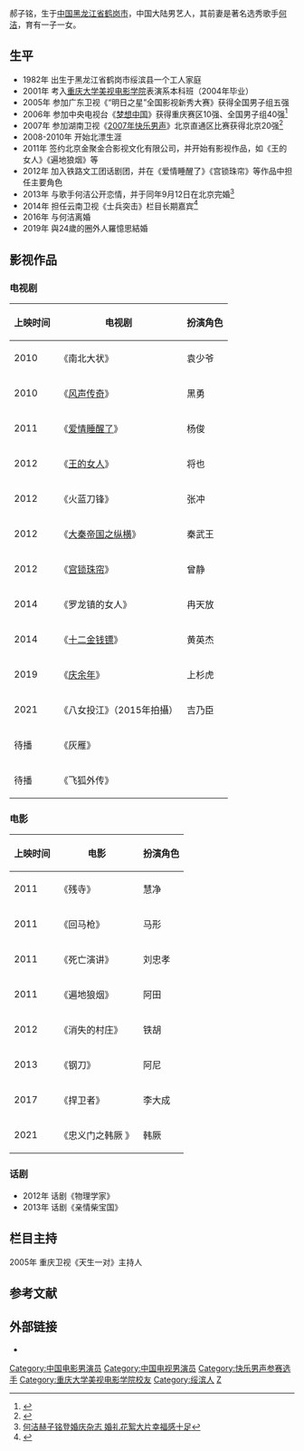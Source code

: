 {{multiple issues|
{{blpsources|time=2017-12-08T07:35:08+00:00}}
{{lead section|time=2017-12-08T07:35:08+00:00}}
{{prose|time=2017-12-08T07:35:08+00:00}}
}}
{{藝人
|姓名 = 赫子铭
|類型 = 男演員
|圖片 = 
|圖片尺寸 = 
|圖片簡介 = 
|本名 = 
|羅馬拼音 = He Ziming
|英文名 = 
|暱稱 = 
|其他藝名 = 
|國籍 = {{PRC}}
|民族 = 
|籍貫 = 
|出生日期 = {{birth date and age|1982|8|4}}
|出生地點 = {{CHN}}[[黑龍江省|黑龍江省]][[鶴崗市|鶴崗市]][[綏濱縣|綏濱縣]]
|逝世日期 = 
|逝世地點 = 
|職業 = [[演員|演員]]
|語言 = [[華語|華語]]
|教育程度 = [[重慶大學美視電影學院|重慶大學美視電影學院]]表演系本科班
|母校 = 
|宗教信仰 = 
|配偶 = {{marriage|[[何洁|何洁]]|August 0, 2013|December 0, 2016|reason=divorced}}<br>{{marriage|羅憶思|December 13,2019}}
|兒女 = 兒子：七寶<br>{{birth date and age|2014|7|5}}<br>女兒：寶妹<br>{{birth date and age|2015|11|7}}
|父母 = 
|音樂類型 = 
|演奏樂器 = 
|出道地點 = 
|出道日期 = 
|出道作 = 
|代表作 = 《[[愛情睡醒了|愛情睡醒了]]》<br>《[[火藍刀鋒|火藍刀鋒]]》<br>《[[宮鎖珠簾|宮鎖珠簾]]》
|活躍年代 = 2005年至今
|唱片公司 = 
|經紀公司 = 北京金聚金合影视文化有限公司
|網站 = 
|相關團體 = 
|IMDb = 7360185
|獎項 = 
}}

郝子铭{{BD|1982年|8月4日||}}，生于[[中国|中国]][[黑龙江省|黑龙江省]][[鹤岗市|鹤岗市]]，中国大陆男艺人，其前妻是著名选秀歌手[[何洁|何洁]]，育有一子一女。

==生平==
*1982年 出生于黑龙江省鹤岗市绥滨县一个工人家庭
*2001年 考入[[重庆大学美视电影学院|重庆大学美视电影学院]]表演系本科班（2004年毕业）
*2005年 参加广东卫视《“明日之星”全国影视新秀大赛》获得全国男子组五强 
*2006年 参加中央电视台《[[梦想中国|梦想中国]]》获得重庆赛区10强、全国男子组40强<ref>{{Cite web |url=http://yule.sohu.com/20060420/n242900846.shtml |title=《梦想中国》重庆赛区收尾 9选手闯入资格赛 |access-date=2014-06-29 |archive-date=2015-06-08 |archive-url=https://web.archive.org/web/20150608101415/http://yule.sohu.com/20060420/n242900846.shtml |dead-url=no }}</ref>
*2007年 参加湖南卫视《[[2007年快乐男声|2007年快乐男声]]》北京直通区比赛获得北京20强<ref>{{Cite web |url=http://yule.sohu.com/20070416/n249451921.shtml |title=北京快乐男声选拔赛个性选手 赫兰鹏 |access-date=2014-06-29 |archive-date=2016-03-04 |archive-url=https://web.archive.org/web/20160304224620/http://yule.sohu.com/20070416/n249451921.shtml |dead-url=no }}</ref>
*2008-2010年 开始北漂生涯
*2011年 签约北京金聚金合影视文化有限公司，并开始有影视作品，如《王的女人》《遍地狼烟》等
*2012年 加入铁路文工团话剧团，并在《爱情睡醒了》《宫锁珠帘》等作品中担任主要角色
*2013年 与歌手何洁公开恋情，并于同年9月12日在北京完婚<ref>[http://news.xinhuanet.com/ent/2013-12/16/c_125864710.htm 何洁赫子铭登婚庆杂志 婚礼花絮大片幸福感十足]{{dead link|date=2018年4月 |bot=InternetArchiveBot |fix-attempted=yes }}</ref>
*2014年 担任云南卫视《士兵突击》栏目长期嘉宾<ref>{{Cite web |url=http://ent.huanqiu.com/yuleyaowen/2013-04/3876972.html |title=《士兵突击》20强即将诞生 魔鬼训练最后冲刺 |access-date=2014-06-29 |archive-date=2016-03-04 |archive-url=https://web.archive.org/web/20160304105617/http://ent.huanqiu.com/yuleyaowen/2013-04/3876972.html |dead-url=no }}</ref>
*2016年 与何洁离婚
*2019年 與24歲的圈外人羅憶思結婚

==影视作品==
===电视剧===
{| class="wikitable"
|-
! 上映时间 !! 电视剧 !! 扮演角色
|-
| 2010  || 《南北大状》 || 袁少爷
|-
| 2010 || 《[[风声传奇|风声传奇]]》 || 黑勇
|-
| 2011  || 《[[爱情睡醒了|爱情睡醒了]]》 || 杨俊
|-
| 2012  || 《[[王的女人|王的女人]]》 || 将也
|-
| 2012 || 《火蓝刀锋》 || 张冲
|-
| 2012 || 《[[大秦帝国之纵横|大秦帝国之纵横]]》 || 秦武王
|-
| 2012 || 《[[宫锁珠帘|宫锁珠帘]]》 || 曾静
|-
| 2014 || 《罗龙镇的女人》 || 冉天放
|-
| 2014 || 《[[十二金钱镖|十二金钱镖]]》 || 黄英杰
|-
| 2019 || 《[[庆余年|庆余年]]》 || 上杉虎
|- 
| 2021 || 《八女投江》（2015年拍攝） || 吉乃臣
|- 
| 待播 ||《灰雁》||
|-
| 待播 ||《飞狐外传》||
|}

===电影===
{| class="wikitable"
|-
! 上映时间 !! 电影 !! 扮演角色
|-
| 2011 || 《残寺》 || 慧净
|-
| 2011 || 《回马枪》 || 马形
|-
| 2011  || 《死亡演讲》 || 刘忠孝
|-
| 2011 || 《遍地狼烟》 || 阿田
|-
| 2012 || 《消失的村庄》 || 铁胡
|-
| 2013 || 《钢刀》 || 阿尼
|-
| 2017 || 《捍卫者》 ||李大成
|-
| 2021 || 《忠义门之韩厥 》 ||韩厥
|}

===话剧===
*2012年 话剧《物理学家》 
*2013年 话剧《亲情柴宝国》

==栏目主持==
2005年 重庆卫视《天生一对》主持人

==参考文献==
{{reflist}}

==外部链接==
* {{Sinaweibo|1228692737}}

{{DEFAULTSORT:H赫}}
[[Category:中国电影男演员|Category:中国电影男演员]]
[[Category:中国电视男演员|Category:中国电视男演员]]
[[Category:快乐男声参赛选手|Category:快乐男声参赛选手]]
[[Category:重庆大学美视电影学院校友|Category:重庆大学美视电影学院校友]]
[[Category:绥滨人|Category:绥滨人]]
[[Category:赫姓|Z]]
